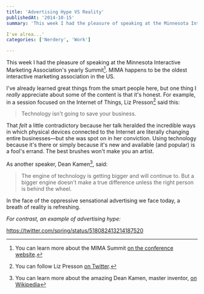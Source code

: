 ```yaml
---
title: 'Advertising Hype VS Reality'
publishedAt: '2014-10-15'
summary: 'This week I had the pleasure of speaking at the Minnesota Interactive Marketing Association's yearly Summit[^1]. MIMA happens to be the oldest interactive marketing association in the US. 

I've alrea...'
categories: ['Nerdery', 'Work']

---
```


This week I had the pleasure of speaking at the Minnesota Interactive Marketing Association's yearly Summit[^1]. MIMA happens to be the oldest interactive marketing association in the US.

I've already learned great things from the smart people here, but one thing I *really* appreciate about some of the content is that it's honest. For example, in a session focused on the Internet of Things, Liz Presson[^2] said this:

> Technology isn't going to save your business.

That *felt* a little contradictory because her talk heralded the incredible ways in which physical devices connected to the Internet are literally changing entire businesses—but she was spot on in her conviction. Using technology because it's there or simply because it's new and available (and popular) is a fool's errand. The best brushes won't make you an artist.

As another speaker, Dean Kamen[^3], said:

> The engine of technology is getting bigger and will continue to. But a bigger engine doesn't make a true difference unless the right person is behind the wheel.

In the face of the oppressive sensational advertising we face today, a breath of reality is refreshing.

*For contrast, an example of advertising hype:*

https://twitter.com/spring/status/518082413214187520

[^1]: You can learn more about the MIMA Summit [on the conference website](http://2014.mimasummit.org/).

[^2]: You can follow Liz Presson [on Twitter](https://twitter.com/HeyElleCP).

[^3]: You can learn more about the amazing Dean Kamen, master inventor, [on Wikipedia](https://en.wikipedia.org/wiki/Dean_Kamen)
